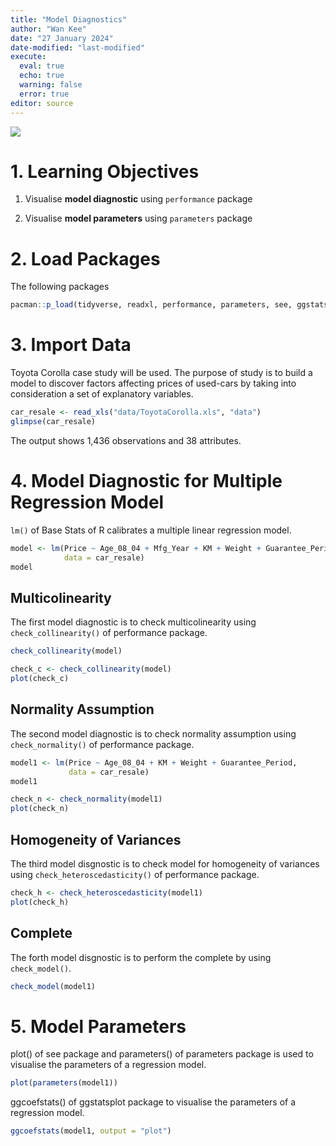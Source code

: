 ```yaml
---
title: "Model Diagnostics"
author: "Wan Kee"
date: "27 January 2024"
date-modified: "last-modified"
execute: 
  eval: true
  echo: true
  warning: false
  error: true
editor: source
---
```


![](images/modeldiag.png)

# 1. Learning Objectives

1.  Visualise **model diagnostic** using `performance` package

2.  Visualise **model parameters** using `parameters` package

# 2. Load Packages

The following packages

```r
pacman::p_load(tidyverse, readxl, performance, parameters, see, ggstatsplot)
```

# 3. Import Data

Toyota Corolla case study will be used. The purpose of study is to build a model to discover factors affecting prices of used-cars by taking into consideration a set of explanatory variables.

```r
car_resale <- read_xls("data/ToyotaCorolla.xls", "data")
glimpse(car_resale)
```

The output shows 1,436 observations and 38 attributes.

# 4. Model Diagnostic for Multiple Regression Model

`lm()` of Base Stats of R calibrates a multiple linear regression model.

```r
model <- lm(Price ~ Age_08_04 + Mfg_Year + KM + Weight + Guarantee_Period, 
            data = car_resale)
model
```

::: panel-tabset
## Multicolinearity

The first model diagnostic is to check multicolinearity using `check_collinearity()` of performance package.

```r
check_collinearity(model)
```

```r
check_c <- check_collinearity(model)
plot(check_c)
```

## Normality Assumption

The second model diagnostic is to check normality assumption using `check_normality()` of performance package.

```r
model1 <- lm(Price ~ Age_08_04 + KM + Weight + Guarantee_Period, 
             data = car_resale)
model1
```

```r
check_n <- check_normality(model1)
plot(check_n)
```

## Homogeneity of Variances

The third model disgnostic is to check model for homogeneity of variances using `check_heteroscedasticity()` of performance package.

```r
check_h <- check_heteroscedasticity(model1)
plot(check_h)
```

## Complete

The forth model disgnostic is to perform the complete by using `check_model()`.

```r
check_model(model1)
```
:::

# 5. Model Parameters

plot() of see package and parameters() of parameters package is used to visualise the parameters of a regression model.

```r
plot(parameters(model1))
```

ggcoefstats() of ggstatsplot package to visualise the parameters of a regression model.

```r
ggcoefstats(model1, output = "plot")
```

